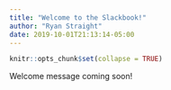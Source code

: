```yaml
---
title: "Welcome to the Slackbook!"
author: "Ryan Straight"
date: 2019-10-01T21:13:14-05:00
---
```


```r
knitr::opts_chunk$set(collapse = TRUE)
```

Welcome message coming soon!
